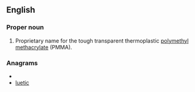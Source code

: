 ==English==

===Proper noun===
{{en-proper noun}}
{{wikipedia}}

# Proprietary name for the tough transparent thermoplastic [[polymethyl methacrylate]] (PMMA).

===Anagrams===
* {{alphagram|ceiltu}}
* [[luetic#English|luetic]]
